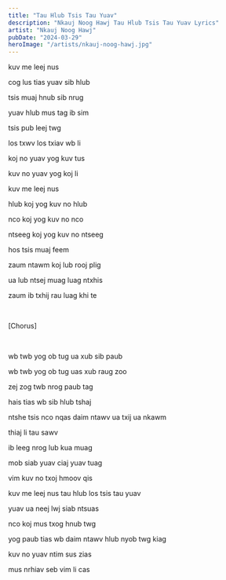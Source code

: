 ```yaml
---
title: "Tau Hlub Tsis Tau Yuav"
description: "Nkauj Noog Hawj Tau Hlub Tsis Tau Yuav Lyrics"
artist: "Nkauj Noog Hawj"
pubDate: "2024-03-29"
heroImage: "/artists/nkauj-noog-hawj.jpg"
---
```


kuv me leej nus

cog lus tias yuav sib hlub

tsis muaj hnub sib nrug

yuav hlub mus tag ib sim

tsis pub leej twg

los txwv los txiav wb li

koj no yuav yog kuv tus

kuv no yuav yog koj li

kuv me leej nus

hlub koj yog kuv no hlub

nco koj yog kuv no nco

ntseeg koj yog kuv no ntseeg

hos tsis muaj feem

zaum ntawm koj lub rooj plig

ua lub ntsej muag luag ntxhis

zaum ib txhij rau luag khi te

<br />

[Chorus]

<br />

wb twb yog ob tug ua xub sib paub

wb twb yog ob tug uas xub raug zoo

zej zog twb nrog paub tag

hais tias wb sib hlub tshaj

ntshe tsis nco nqas daim ntawv ua txij ua nkawm

thiaj li tau sawv

ib leeg nrog lub kua muag

mob siab yuav ciaj yuav tuag

vim kuv no txoj hmoov qis

kuv me leej nus tau hlub los tsis tau yuav

yuav ua neej lwj siab ntsuas

nco koj mus txog hnub twg

yog paub tias wb daim ntawv hlub nyob twg kiag

kuv no yuav ntim sus zias

mus nrhiav seb vim li cas
